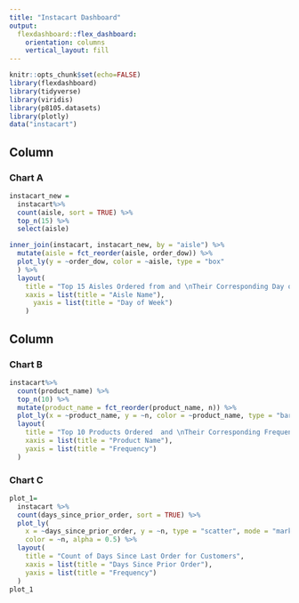 ```yaml
---
title: "Instacart Dashboard"
output: 
  flexdashboard::flex_dashboard:
    orientation: columns
    vertical_layout: fill
---
```


```r
knitr::opts_chunk$set(echo=FALSE)
library(flexdashboard)
library(tidyverse)
library(viridis)
library(p8105.datasets)
library(plotly)
data("instacart")
```

Column {data-width=550}
-----------------------------------------------------------------------

### Chart A

```r
instacart_new = 
  instacart%>%
  count(aisle, sort = TRUE) %>%
  top_n(15) %>%
  select(aisle)

inner_join(instacart, instacart_new, by = "aisle") %>%
  mutate(aisle = fct_reorder(aisle, order_dow)) %>%
  plot_ly(y = ~order_dow, color = ~aisle, type = "box"
  ) %>%
  layout(
    title = "Top 15 Aisles Ordered from and \nTheir Corresponding Day of the Week",
    xaxis = list(title = "Aisle Name"),
      yaxis = list(title = "Day of Week")
    )
```


Column {data-width=450}
-----------------------------------------------------------------------

### Chart B

```r
instacart%>%
  count(product_name) %>%
  top_n(10) %>%
  mutate(product_name = fct_reorder(product_name, n)) %>%
  plot_ly(x = ~product_name, y = ~n, color = ~product_name, type = "bar") %>%
  layout(
    title = "Top 10 Products Ordered  and \nTheir Corresponding Frequencies",
    xaxis = list(title = "Product Name"),
    yaxis = list(title = "Frequency")
  )
```

### Chart C
```r
plot_1=
  instacart %>%
  count(days_since_prior_order, sort = TRUE) %>%
  plot_ly(
    x = ~days_since_prior_order, y = ~n, type = "scatter", mode = "markers",
    color = ~n, alpha = 0.5) %>%
  layout(
    title = "Count of Days Since Last Order for Customers",
    xaxis = list(title = "Days Since Prior Order"),
    yaxis = list(title = "Frequency")
  )
plot_1
```


